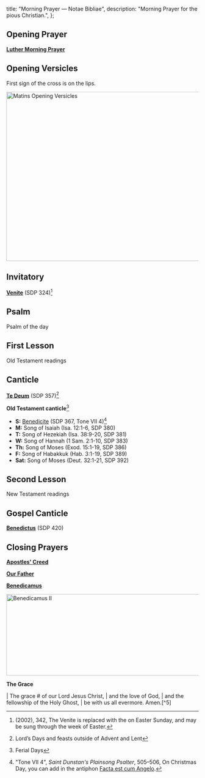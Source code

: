   title: "Morning Prayer — Notae Bibliae",
  description: "Morning Prayer for the pious Christian.",
};

<Initial text="Morning Prayer" />

## Opening Prayer

[**Luther Morning Prayer**](/liturgy/prayers/luther-morning-prayer)

## Opening Versicles

First sign of the cross is on the lips.

<Image
  src="/chants/matins-opening-versicles.svg"
  alt="Matins Opening Versicles"
  width="600"
  height="443"
/>

## Invitatory

<Red text="‡" /> [**Venite**](/liturgy/music/chants/venite) (SDP 324)[^1]

## Psalm

Psalm of the day

## First Lesson

Old Testament readings

## Canticle

<Red text="+" /> [**Te Deum**](/liturgy/music/chants/te-deum) (SDP 357)[^2]

<Red text="~" /> **Old Testament canticle**[^3]
  - **S:** [Benedicite](/liturgy/music/chants/benedicite) (SDP 367, Tone VII 4)[^4]
  - **M:** Song of Isaiah (Isa. 12:1-6, SDP 380)
  - **T:** Song of Hezekiah (Isa. 38:9-20, SDP 381)
  - **W:** Song of Hannah (1 Sam. 2:1-10, SDP 383)
  - **Th:** Song of Moses (Exod. 15:1-19, SDP 386)
  - **F:** Song of Habakkuk (Hab. 3:1-19, SDP 389)
  - **Sat:** Song of Moses (Deut. 32:1-21, SDP 392)

## Second Lesson

New Testament readings

## Gospel Canticle

[**Benedictus**](/liturgy/music/chants/benedictus) (SDP 420)

## Closing Prayers

[**Apostles' Creed**](/liturgy/creeds/apostles-creed)

[**Our Father**](/liturgy/prayers/our-father)

[**Benedicamus**](/liturgy/music/chants/benedicamus)

<Image
  src="/chants/benedicamus-ii.svg"
  alt="Benedicamus II"
  width="600"
  height="213"
/>

**The Grace**

<Poetry>
|  The grace # of our Lord Jesus Christ,
|      and the love of God,
|      and the fellowship of the Holy Ghost,
|          be with us all evermore. Amen.[^5]
</Poetry>

[^1]: <Red text="‡" /> *<Definition lang="english" anchor="saint-dunstans-psalter" text="Saint Dunstan's Plainsong Psalter" />* (2002), 342, The Venite is replaced with the <Definition lang="latin" anchor="pascha-nostrum" text="Pascha nostrum" /> on Easter Sunday, and may be sung through the week of Easter.
[^2]: <Red text="+" /> Lord’s Days and feasts outside of Advent and Lent
[^3]: <Red text="~" /> Ferial Days
[^4]: "Tone VII 4", *Saint Dunstan's Plainsong Psalter*, 505–506, On Christmas Day, you can add in the antiphon [Facta est cum Angelo](/liturgy/music/chants/facta-est-cum-angelo).
[^5]: 2 Corinthians 13:14
